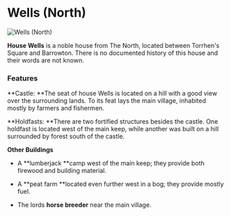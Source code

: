 

# Wells (North)

<Image
  src="https://cdn.sanity.io/images/1as7cn02/production/9b16aa75321eca18ff4b97b9a62c21d7a26dd313-1000x650.png?w=976&h=350&fit=crop&crop=center&auto=format"
  alt="Wells (North)"
  width={976}
  height={350}
/>

<ProjectDetails
  floatRight
  region="North"
  house="House Wells (North)"
  type="Keep"
  status="Completed"
  warp="/warp wellsnorth"
  projectLead="zanji"
  dateStarted="December 16, 2019"
  dateCompleted="December 16, 2019"
/>

**House Wells** is a noble house from The North, located between Torrhen's Square and Barrowton. There is no documented history of this house and their words are not known.

### Features

**Castle: **The seat of house Wells is located on a hill with a good view over the surrounding lands. To its feat lays the main village, inhabited mostly by farmers and fishermen.

**Holdfasts: **There are two fortified structures besides the castle. One holdfast is located west of the main keep, while another was built on a hill surrounded by forest south of the castle.

**Other Buildings**

- A **lumberjack **camp west of the main keep; they provide both firewood and building material.

- A **peat farm **located even further west in a bog; they provide mostly fuel.

- The lords **horse breeder** near the main village.
